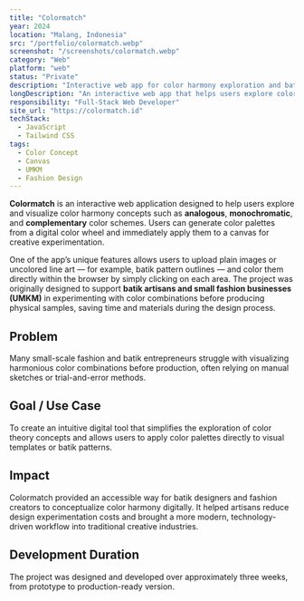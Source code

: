 ```yaml
---
title: "Colormatch"
year: 2024
location: "Malang, Indonesia"
src: "/portfolio/colormatch.webp"
screenshot: "/screenshots/colormatch.webp"
category: "Web"
platform: "web"
status: "Private"
description: "Interactive web app for color harmony exploration and batik concept design."
longDescription: "An interactive web app that helps users explore color harmony concepts like analogous, monochromatic, and complementary, while allowing them to color digital batik or design patterns directly on canvas."
responsibility: "Full-Stack Web Developer"
site_url: "https://colormatch.id"
techStack:
  - JavaScript
  - Tailwind CSS
tags:
  - Color Concept
  - Canvas
  - UMKM
  - Fashion Design
---
```


**Colormatch** is an interactive web application designed to help users explore and visualize color harmony concepts such as **analogous**, **monochromatic**, and **complementary** color schemes.
Users can generate color palettes from a digital color wheel and immediately apply them to a canvas for creative experimentation.

One of the app’s unique features allows users to upload plain images or uncolored line art — for example, batik pattern outlines — and color them directly within the browser by simply clicking on each area.
The project was originally designed to support **batik artisans and small fashion businesses (UMKM)** in experimenting with color combinations before producing physical samples, saving time and materials during the design process.

## Problem
Many small-scale fashion and batik entrepreneurs struggle with visualizing harmonious color combinations before production, often relying on manual sketches or trial-and-error methods.

## Goal / Use Case
To create an intuitive digital tool that simplifies the exploration of color theory concepts and allows users to apply color palettes directly to visual templates or batik patterns.

## Impact
Colormatch provided an accessible way for batik designers and fashion creators to conceptualize color harmony digitally.
It helped artisans reduce design experimentation costs and brought a more modern, technology-driven workflow into traditional creative industries.

## Development Duration
The project was designed and developed over approximately three weeks, from prototype to production-ready version.
